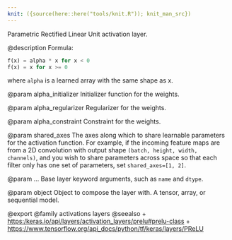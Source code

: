 ```yaml
---
knit: ({source(here::here("tools/knit.R")); knit_man_src})
---
```

Parametric Rectified Linear Unit activation layer.

@description
Formula:
``` python
f(x) = alpha * x for x < 0
f(x) = x for x >= 0
```
where `alpha` is a learned array with the same shape as x.

@param alpha_initializer
Initializer function for the weights.

@param alpha_regularizer
Regularizer for the weights.

@param alpha_constraint
Constraint for the weights.

@param shared_axes
The axes along which to share learnable parameters for the
activation function. For example, if the incoming feature maps are
from a 2D convolution with output shape
`(batch, height, width, channels)`, and you wish to share parameters
across space so that each filter only has one set of parameters,
set `shared_axes=[1, 2]`.

@param ...
Base layer keyword arguments, such as `name` and `dtype`.

@param object
Object to compose the layer with. A tensor, array, or sequential model.

@export
@family activations layers
@seealso
+ <https:/keras.io/api/layers/activation_layers/prelu#prelu-class>
+ <https://www.tensorflow.org/api_docs/python/tf/keras/layers/PReLU>
